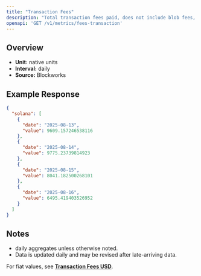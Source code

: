 ```yaml
---
title: "Transaction Fees"
description: "Total transaction fees paid, does not include blob fees, out-of-protocol tips, or additional sources of revenue"
openapi: 'GET /v1/metrics/fees-transaction'
---
```


## Overview

- **Unit:** native units
- **Interval:** daily
- **Source:** Blockworks

## Example Response

```json
{
  "solana": [
    {
      "date": "2025-08-13",
      "value": 9609.157246538116
    },
    {
      "date": "2025-08-14",
      "value": 9775.23739814923
    },
    {
      "date": "2025-08-15",
      "value": 8041.182500268101
    },
    {
      "date": "2025-08-16",
      "value": 6495.419403526952
    }
  ]
}
```

## Notes
- daily aggregates unless otherwise noted.
- Data is updated daily and may be revised after late-arriving data.


<Note>For fiat values, see **[Transaction Fees USD](./fees-transaction-usd)**.</Note>